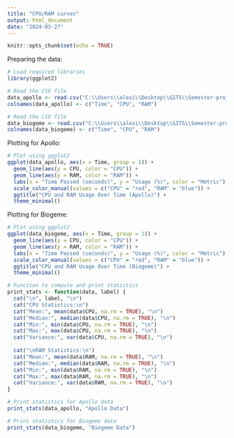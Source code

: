 ```yaml
---
title: "CPU/RAM curves"
output: html_document
date: "2024-03-27"
---
```


```r
knitr::opts_chunk$set(echo = TRUE)
```

Preparing the data:

```r
# Load required libraries
library(ggplot2)

# Read the CSV file
data_apollo <- read.csv("C:\\Users\\alexi\\Desktop\\GITS\\Semester-project\\Code\\CPU - RAM\\cpu_ram_usage_swissmetro_2_apollo_sorted.csv")
colnames(data_apollo) <- c("Time", "CPU", "RAM")

# Read the CSV file
data_biogeme <- read.csv("C:\\Users\\alexi\\Desktop\\GITS\\Semester-project\\Code\\CPU - RAM\\cpu_ram_usage_swissmetro_2_biogeme_sorted.csv")
colnames(data_biogeme) <- c("Time", "CPU", "RAM")
```

Plotting for Apollo:

```r

# Plot using ggplot2
ggplot(data_apollo, aes(x = Time, group = 1)) +
  geom_line(aes(y = CPU, color = "CPU")) +
  geom_line(aes(y = RAM, color = "RAM")) +
  labs(x = "Time Passed (seconds)", y = "Usage (%)", color = "Metric") +
  scale_color_manual(values = c("CPU" = "red", "RAM" = "blue")) +
  ggtitle("CPU and RAM Usage Over Time (Apollo)") +
  theme_minimal()

```


Plotting for Biogeme:

```r


# Plot using ggplot2
ggplot(data_biogeme, aes(x = Time, group = 1)) +
  geom_line(aes(y = CPU, color = "CPU")) +
  geom_line(aes(y = RAM, color = "RAM")) +
  labs(x = "Time Passed (seconds)", y = "Usage (%)", color = "Metric") +
  scale_color_manual(values = c("CPU" = "red", "RAM" = "blue")) +
  ggtitle("CPU and RAM Usage Over Time (Biogeme)") +
  theme_minimal()

```
```r

# Function to compute and print statistics
print_stats <- function(data, label) {
  cat("\n", label, "\n")
  cat("CPU Statistics:\n")
  cat("Mean:", mean(data$CPU, na.rm = TRUE), "\n")
  cat("Median:", median(data$CPU, na.rm = TRUE), "\n")
  cat("Min:", min(data$CPU, na.rm = TRUE), "\n")
  cat("Max:", max(data$CPU, na.rm = TRUE), "\n")
  cat("Variance:", var(data$CPU, na.rm = TRUE), "\n")
  
  cat("\nRAM Statistics:\n")
  cat("Mean:", mean(data$RAM, na.rm = TRUE), "\n")
  cat("Median:", median(data$RAM, na.rm = TRUE), "\n")
  cat("Min:", min(data$RAM, na.rm = TRUE), "\n")
  cat("Max:", max(data$RAM, na.rm = TRUE), "\n")
  cat("Variance:", var(data$RAM, na.rm = TRUE), "\n")
}

# Print statistics for Apollo data
print_stats(data_apollo, "Apollo Data")

# Print statistics for Biogeme data
print_stats(data_biogeme, "Biogeme Data")

```

